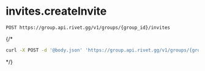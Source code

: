 # invites.createInvite
```
POST https://group.api.rivet.gg/v1/groups/{group_id}/invites
```


{/*<RequestExample>
```bash curl
curl -X POST -d '@body.json' 'https://group.api.rivet.gg/v1/groups/{group_id}/invites'
```
</RequestExample>*/}
